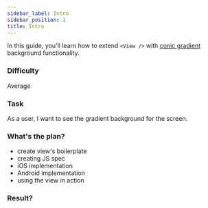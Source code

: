 ```yaml
---
sidebar_label: Intro
sidebar_position: 1
title: Intro
---
```



In this guide, you'll learn how to extend `<View />` with [conic gradient](https://developer.mozilla.org/en-US/docs/Web/CSS/gradient/conic-gradient) background functionality.

### Difficulty

Average

### Task

As a user, I want to see the gradient background for the screen.

### What's the plan?

- create view's boilerplate
- creating JS spec
- iOS implementation 
- Android implementation
- using the view in action

### Result?

<Result />
